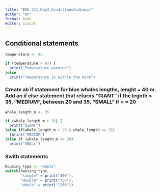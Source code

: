 ```yaml
---
title: "EDS-221_Day3_ConditionsAndLoops"
author: "OP"
format: html
editor: visual
---
```


## Conditional statements

```r
temperature <- 95

if (temperature > 97) {
  print("Temperature warning")
}else 
  print("Temperature is within the norm")
```

### Create ab if statement for blue whales lengths, lenght = 40 m. Add an if else statement that returns "GIANT" if the legnth > 35, "MEDIUM", between 20 and 35, "SMALL" if < = 20 
```r

whale_length_m <- 35

if (whale_length_m > 35) {
  print("GIANT")
}else if(whale_length_m > 20 & whale_length <= 35)
  {print("MEDIUM")
}else if (whale_length_m <= 20)
  print("SMALL")

```

### Swith statements

```r
housing_type <- "whole"
switch(housing_type, 
       "single" = print("400"),
       "double" = print("750"),
       "whole" = print("1100"))
```

